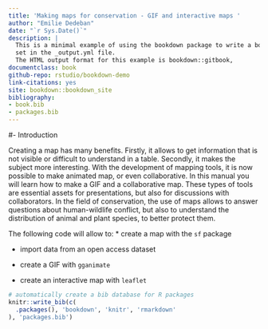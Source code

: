 ```yaml
--- 
title: 'Making maps for conservation - GIF and interactive maps '
author: "Emilie Dedeban"
date: "`r Sys.Date()`"
description: |
  This is a minimal example of using the bookdown package to write a book.
  set in the _output.yml file.
  The HTML output format for this example is bookdown::gitbook,
documentclass: book
github-repo: rstudio/bookdown-demo
link-citations: yes
site: bookdown::bookdown_site
bibliography:
- book.bib
- packages.bib
---
```


#- Introduction

Creating a map has many benefits. Firstly, it allows to get information that is not visible or difficult to understand in a table. Secondly, it makes the subject more interesting. With the development of mapping tools, it is now possible to make animated map, or even collaborative. In this manual you will learn how to make a GIF and a collaborative map. These types of tools are essential assets for presentations, but also for discussions with collaborators. In the field of conservation, the use of maps allows to answer questions about human-wildlife conflict, but also to understand the distribution of animal and plant species, to better protect them.

The following code will allow to:
* create a map with the ```sf``` package \linebreak 

* import data from an open access dataset \linebreak 

* create a GIF with ```gganimate``` \linebreak 

* create an interactive map with ```leaflet``` 

```r
# automatically create a bib database for R packages
knitr::write_bib(c(
  .packages(), 'bookdown', 'knitr', 'rmarkdown'
), 'packages.bib')
```
